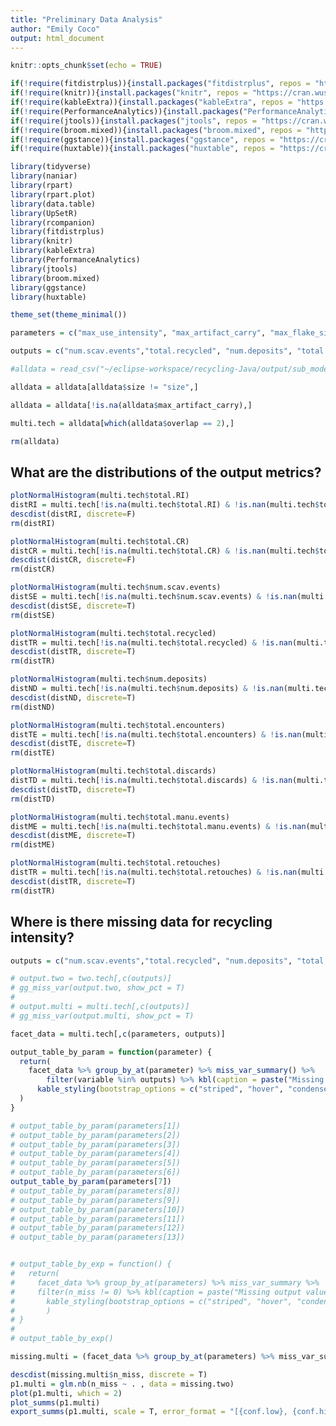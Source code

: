 ```yaml
---
title: "Preliminary Data Analysis"
author: "Emily Coco"
output: html_document
---
```


```r
knitr::opts_chunk$set(echo = TRUE)

if(!require(fitdistrplus)){install.packages("fitdistrplus", repos = "https://cran.wustl.edu/")}
if(!require(knitr)){install.packages("knitr", repos = "https://cran.wustl.edu/")}
if(!require(kableExtra)){install.packages("kableExtra", repos = "https://cran.wustl.edu/")}
if(!require(PerformanceAnalytics)){install.packages("PerformanceAnalytics", repos = "https://cran.wustl.edu/")}
if(!require(jtools)){install.packages("jtools", repos = "https://cran.wustl.edu/")}
if(!require(broom.mixed)){install.packages("broom.mixed", repos = "https://cran.wustl.edu/")}
if(!require(ggstance)){install.packages("ggstance", repos = "https://cran.wustl.edu/")}
if(!require(huxtable)){install.packages("huxtable", repos = "https://cran.wustl.edu/")}

library(tidyverse)
library(naniar)
library(rpart)
library(rpart.plot)
library(data.table)
library(UpSetR)
library(rcompanion)
library(fitdistrplus)
library(knitr)
library(kableExtra)
library(PerformanceAnalytics)
library(jtools)
library(broom.mixed)
library(ggstance)
library(huxtable)

theme_set(theme_minimal())

parameters = c("max_use_intensity", "max_artifact_carry", "max_flake_size","max_nodules_size", "blank_prob", "scavenge_prob", "overlap","mu", "size_preference", "flake_preference","min_suitable_flake_size", "min_suitable_nodule_size", "strict_selection")

outputs = c("num.scav.events","total.recycled", "num.deposits",	"total.encounters",	"total.discards",	"total.manu.events", "total.retouches", "total.CR",	"total.RI")

#alldata = read_csv("~/eclipse-workspace/recycling-Java/output/sub_model.csv")

alldata = alldata[alldata$size != "size",]

alldata = alldata[!is.na(alldata$max_artifact_carry),]

multi.tech = alldata[which(alldata$overlap == 2),]

rm(alldata)

```

## What are the distributions of the output metrics?
```r
plotNormalHistogram(multi.tech$total.RI)
distRI = multi.tech[!is.na(multi.tech$total.RI) & !is.nan(multi.tech$total.RI),]$total.RI
descdist(distRI, discrete=F)
rm(distRI)

plotNormalHistogram(multi.tech$total.CR)
distCR = multi.tech[!is.na(multi.tech$total.CR) & !is.nan(multi.tech$total.CR),]$total.CR
descdist(distCR, discrete=F)
rm(distCR)

plotNormalHistogram(multi.tech$num.scav.events)
distSE = multi.tech[!is.na(multi.tech$num.scav.events) & !is.nan(multi.tech$num.scav.events),]$num.scav.events
descdist(distSE, discrete=T)
rm(distSE)

plotNormalHistogram(multi.tech$total.recycled)
distTR = multi.tech[!is.na(multi.tech$total.recycled) & !is.nan(multi.tech$total.recycled),]$total.recycled
descdist(distTR, discrete=T)
rm(distTR)

plotNormalHistogram(multi.tech$num.deposits)
distND = multi.tech[!is.na(multi.tech$num.deposits) & !is.nan(multi.tech$num.deposits),]$num.deposits
descdist(distND, discrete=T)
rm(distND)

plotNormalHistogram(multi.tech$total.encounters)
distTE = multi.tech[!is.na(multi.tech$total.encounters) & !is.nan(multi.tech$total.encounters),]$total.encounters
descdist(distTE, discrete=T)
rm(distTE)

plotNormalHistogram(multi.tech$total.discards)
distTD = multi.tech[!is.na(multi.tech$total.discards) & !is.nan(multi.tech$total.discards),]$total.discards
descdist(distTD, discrete=T)
rm(distTD)

plotNormalHistogram(multi.tech$total.manu.events)
distME = multi.tech[!is.na(multi.tech$total.manu.events) & !is.nan(multi.tech$total.manu.events),]$total.manu.events
descdist(distME, discrete=T)
rm(distME)

plotNormalHistogram(multi.tech$total.retouches)
distTR = multi.tech[!is.na(multi.tech$total.retouches) & !is.nan(multi.tech$total.retouches),]$total.retouches
descdist(distTR, discrete=T)
rm(distTR)

```

## Where is there missing data for recycling intensity?

```r

outputs = c("num.scav.events","total.recycled", "num.deposits",	"total.encounters",	"total.discards",	"total.manu.events", "total.retouches", "total.CR",	"total.RI")

# output.two = two.tech[,c(outputs)]
# gg_miss_var(output.two, show_pct = T)
# 
# output.multi = multi.tech[,c(outputs)]
# gg_miss_var(output.multi, show_pct = T)

facet_data = multi.tech[,c(parameters, outputs)]

output_table_by_param = function(parameter) {
  return(
    facet_data %>% group_by_at(parameter) %>% miss_var_summary() %>%
        filter(variable %in% outputs) %>% kbl(caption = paste("Missing output values for values of", parameter)) %>%
      kable_styling(bootstrap_options = c("striped", "hover", "condensed", "responsive"))
  )
}

# output_table_by_param(parameters[1])
# output_table_by_param(parameters[2])
# output_table_by_param(parameters[3])
# output_table_by_param(parameters[4])
# output_table_by_param(parameters[5])
# output_table_by_param(parameters[6])
output_table_by_param(parameters[7])
# output_table_by_param(parameters[8])
# output_table_by_param(parameters[9])
# output_table_by_param(parameters[10])
# output_table_by_param(parameters[11])
# output_table_by_param(parameters[12])
# output_table_by_param(parameters[13])


# output_table_by_exp = function() {
#   return(
#     facet_data %>% group_by_at(parameters) %>% miss_var_summary %>%
#     filter(n_miss != 0) %>% kbl(caption = paste("Missing output values for each experiment")) %>%
#       kable_styling(bootstrap_options = c("striped", "hover", "condensed", "responsive"))
#       )
# }
# 
# output_table_by_exp()

missing.multi = (facet_data %>% group_by_at(parameters) %>% miss_var_summary %>% filter(n_miss != 0) %>% filter(variable == "total.RI"))[,c(1:6, 8:13, 15)]

descdist(missing.multi$n_miss, discrete = T)
p1.multi = glm.nb(n_miss ~ . , data = missing.two)
plot(p1.multi, which = 2)
plot_summs(p1.multi)
export_summs(p1.multi, scale = T, error_format = "[{conf.low}, {conf.high}]")



```


